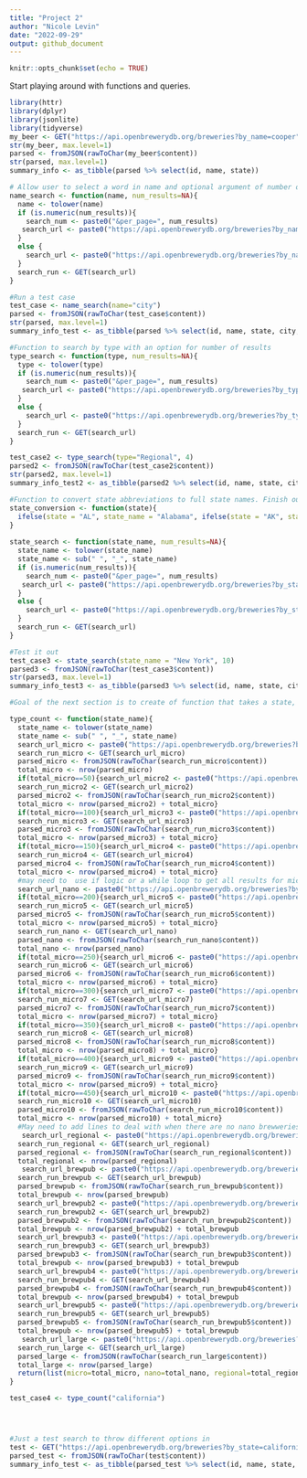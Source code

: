 ```yaml
---
title: "Project 2"
author: "Nicole Levin"
date: "2022-09-29"
output: github_document
---
```


```r
knitr::opts_chunk$set(echo = TRUE)
```
Start playing around with functions and queries.
```r
library(httr)
library(dplyr)
library(jsonlite)
library(tidyverse)
my_beer <- GET("https://api.openbrewerydb.org/breweries?by_name=cooper")
str(my_beer, max.level=1)
parsed <- fromJSON(rawToChar(my_beer$content))
str(parsed, max.level=1)
summary_info <- as_tibble(parsed %>% select(id, name, state))

# Allow user to select a word in name and optional argument of number of results
name_search <- function(name, num_results=NA){
  name <- tolower(name)
  if (is.numeric(num_results)){
    search_num <- paste0("&per_page=", num_results)
   search_url <- paste0("https://api.openbrewerydb.org/breweries?by_name=", name, search_num)
  }
  else { 
    search_url <- paste0("https://api.openbrewerydb.org/breweries?by_name=", name)
  }
  search_run <- GET(search_url)
}

#Run a test case
test_case <- name_search(name="city")
parsed <- fromJSON(rawToChar(test_case$content))
str(parsed, max.level=1)
summary_info_test <- as_tibble(parsed %>% select(id, name, state, city, brewery_type))

#Function to search by type with an option for number of results
type_search <- function(type, num_results=NA){
  type <- tolower(type)
  if (is.numeric(num_results)){
    search_num <- paste0("&per_page=", num_results)
   search_url <- paste0("https://api.openbrewerydb.org/breweries?by_type=", type, search_num)
  }
  else { 
    search_url <- paste0("https://api.openbrewerydb.org/breweries?by_type=", type)
  }
  search_run <- GET(search_url)
}

test_case2 <- type_search(type="Regional", 4)
parsed2 <- fromJSON(rawToChar(test_case2$content))
str(parsed2, max.level=1)
summary_info_test2 <- as_tibble(parsed2 %>% select(id, name, state, city, brewery_type))

#Function to convert state abbreviations to full state names. Finish out with all of the states if this is a functionality we want to have.
state_conversion <- function(state){
  ifelse(state = "AL", state_name = "Alabama", ifelse(state = "AK", state_name = "Alaska",   ifelse(state="AZ", state_name = "Arizona", ifelse(state= "AK", state_name = "Arkansas", state_name=state))))
}
  
state_search <- function(state_name, num_results=NA){
  state_name <- tolower(state_name)
  state_name <- sub(" ", "_", state_name)
  if (is.numeric(num_results)){
    search_num <- paste0("&per_page=", num_results)
   search_url <- paste0("https://api.openbrewerydb.org/breweries?by_state=", state_name, search_num)
  }
  else { 
    search_url <- paste0("https://api.openbrewerydb.org/breweries?by_state=", state_name)
  }
  search_run <- GET(search_url)
}

#Test it out
test_case3 <- state_search(state_name = "New York", 10)
parsed3 <- fromJSON(rawToChar(test_case3$content))
str(parsed3, max.level=1)
summary_info_test3 <- as_tibble(parsed3 %>% select(id, name, state, city, brewery_type))

#Goal of the next section is to create of function that takes a state, runs queries for all of the brewery types with the plan of plotting a barchart of the results. This gets long because of the maximum of 50 results per search.

type_count <- function(state_name){
  state_name <- tolower(state_name)
  state_name <- sub(" ", "_", state_name)
  search_url_micro <- paste0("https://api.openbrewerydb.org/breweries?by_state=", state_name, "&by_type=micro&per_page=50")
  search_run_micro <- GET(search_url_micro)
  parsed_micro <- fromJSON(rawToChar(search_run_micro$content))
  total_micro <- nrow(parsed_micro)
  if(total_micro==50){search_url_micro2 <- paste0("https://api.openbrewerydb.org/breweries?by_state=", state_name, "&by_type=micro&page=2&per_page=50")
  search_run_micro2 <- GET(search_url_micro2)
  parsed_micro2 <- fromJSON(rawToChar(search_run_micro2$content))
  total_micro <- nrow(parsed_micro2) + total_micro}
  if(total_micro==100){search_url_micro3 <- paste0("https://api.openbrewerydb.org/breweries?by_state=", state_name, "&by_type=micro&page=3&per_page=50")
  search_run_micro3 <- GET(search_url_micro3)
  parsed_micro3 <- fromJSON(rawToChar(search_run_micro3$content))
  total_micro <- nrow(parsed_micro3) + total_micro}
  if(total_micro==150){search_url_micro4 <- paste0("https://api.openbrewerydb.org/breweries?by_state=", state_name, "&by_type=micro&page=4&per_page=50")
  search_run_micro4 <- GET(search_url_micro4)
  parsed_micro4 <- fromJSON(rawToChar(search_run_micro4$content))
  total_micro <- nrow(parsed_micro4) + total_micro}
  #may need to  use if logic or a while loop to get all results for micro
  search_url_nano <- paste0("https://api.openbrewerydb.org/breweries?by_state=", state_name, "&by_type=nano&per_page=50")
  if(total_micro==200){search_url_micro5 <- paste0("https://api.openbrewerydb.org/breweries?by_state=", state_name, "&by_type=micro&page=5&per_page=50")
  search_run_micro5 <- GET(search_url_micro5)
  parsed_micro5 <- fromJSON(rawToChar(search_run_micro5$content))
  total_micro <- nrow(parsed_micro5) + total_micro}
  search_run_nano <- GET(search_url_nano)
  parsed_nano <- fromJSON(rawToChar(search_run_nano$content))
  total_nano <- nrow(parsed_nano)
  if(total_micro==250){search_url_micro6 <- paste0("https://api.openbrewerydb.org/breweries?by_state=", state_name, "&by_type=micro&page=6&per_page=50")
  search_run_micro6 <- GET(search_url_micro6)
  parsed_micro6 <- fromJSON(rawToChar(search_run_micro6$content))
  total_micro <- nrow(parsed_micro6) + total_micro}
  if(total_micro==300){search_url_micro7 <- paste0("https://api.openbrewerydb.org/breweries?by_state=", state_name, "&by_type=micro&page=7&per_page=50")
  search_run_micro7 <- GET(search_url_micro7)
  parsed_micro7 <- fromJSON(rawToChar(search_run_micro7$content))
  total_micro <- nrow(parsed_micro7) + total_micro}
  if(total_micro==350){search_url_micro8 <- paste0("https://api.openbrewerydb.org/breweries?by_state=", state_name, "&by_type=micro&page=8&per_page=50")
  search_run_micro8 <- GET(search_url_micro8)
  parsed_micro8 <- fromJSON(rawToChar(search_run_micro8$content))
  total_micro <- nrow(parsed_micro8) + total_micro}
  if(total_micro==400){search_url_micro9 <- paste0("https://api.openbrewerydb.org/breweries?by_state=", state_name, "&by_type=micro&page=9&per_page=50")
  search_run_micro9 <- GET(search_url_micro9)
  parsed_micro9 <- fromJSON(rawToChar(search_run_micro9$content))
  total_micro <- nrow(parsed_micro9) + total_micro}
  if(total_micro==450){search_url_micro10 <- paste0("https://api.openbrewerydb.org/breweries?by_state=", state_name, "&by_type=micro&page=10&per_page=50")
  search_run_micro10 <- GET(search_url_micro10)
  parsed_micro10 <- fromJSON(rawToChar(search_run_micro10$content))
  total_micro <- nrow(parsed_micro10) + total_micro}
  #May need to add lines to deal with when there are no nano brewweries, leave out nano, or add to another category. There are only 4 nano breweries total.
   search_url_regional <- paste0("https://api.openbrewerydb.org/breweries?by_state=", state_name, "&by_type=regional&per_page=50")
  search_run_regional <- GET(search_url_regional)
  parsed_regional <- fromJSON(rawToChar(search_run_regional$content))
  total_regional <- nrow(parsed_regional)
   search_url_brewpub <- paste0("https://api.openbrewerydb.org/breweries?by_state=", state_name, "&by_type=brewpub&per_page=50")
  search_run_brewpub <- GET(search_url_brewpub)
  parsed_brewpub <- fromJSON(rawToChar(search_run_brewpub$content))
  total_brewpub <- nrow(parsed_brewpub)
  search_url_brewpub2 <- paste0("https://api.openbrewerydb.org/breweries?by_state=", state_name, "&by_type=brewpub&page=2&per_page=50")
  search_run_brewpub2 <- GET(search_url_brewpub2)
  parsed_brewpub2 <- fromJSON(rawToChar(search_run_brewpub2$content))
  total_brewpub <- nrow(parsed_brewpub2) + total_brewpub
  search_url_brewpub3 <- paste0("https://api.openbrewerydb.org/breweries?by_state=", state_name, "&by_type=brewpub&page=3&per_page=50")
  search_run_brewpub3 <- GET(search_url_brewpub3)
  parsed_brewpub3 <- fromJSON(rawToChar(search_run_brewpub3$content))
  total_brewpub <- nrow(parsed_brewpub3) + total_brewpub
  search_url_brewpub4 <- paste0("https://api.openbrewerydb.org/breweries?by_state=", state_name, "&by_type=brewpub&page=4&per_page=50")
  search_run_brewpub4 <- GET(search_url_brewpub4)
  parsed_brewpub4 <- fromJSON(rawToChar(search_run_brewpub4$content))
  total_brewpub <- nrow(parsed_brewpub4) + total_brewpub
  search_url_brewpub5 <- paste0("https://api.openbrewerydb.org/breweries?by_state=", state_name, "&by_type=brewpub&page=5&per_page=50")
  search_run_brewpub5 <- GET(search_url_brewpub5)
  parsed_brewpub5 <- fromJSON(rawToChar(search_run_brewpub5$content))
  total_brewpub <- nrow(parsed_brewpub5) + total_brewpub
   search_url_large <- paste0("https://api.openbrewerydb.org/breweries?by_state=", state_name, "&by_type=large&per_page=50")
  search_run_large <- GET(search_url_large)
  parsed_large <- fromJSON(rawToChar(search_run_large$content))
  total_large <- nrow(parsed_large)
  return(list(micro=total_micro, nano=total_nano, regional=total_regional, brewpub=total_brewpub, large=total_large))
}

test_case4 <- type_count("california")




#Just a test search to throw different options in
test <- GET("https://api.openbrewerydb.org/breweries?by_state=california&by_type=brewpub&page=5&per_page=50") 
parsed_test <- fromJSON(rawToChar(test$content))
summary_info_test <- as_tibble(parsed_test %>% select(id, name, state, city, brewery_type))
```

